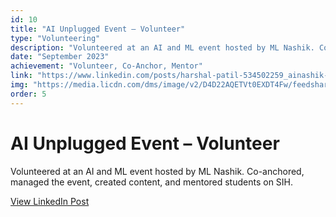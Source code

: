 ```yaml
---
id: 10
title: "AI Unplugged Event – Volunteer"
type: "Volunteering"
description: "Volunteered at an AI and ML event hosted by ML Nashik. Co-anchored, managed the event, created content, and mentored students on SIH."
date: "September 2023"
achievement: "Volunteer, Co-Anchor, Mentor"
link: "https://www.linkedin.com/posts/harshal-patil-534502259_ainashik-mlnashik-ai-activity-7244020106958098432-JYq-?utm_source=share&utm_medium=member_ios&rcm=ACoAAD-c3HgBMcqgqKCj4fsxEVoI10lDuSlsgGk"
img: "https://media.licdn.com/dms/image/v2/D4D22AQETVt0EXDT4Fw/feedshare-shrink_1280/feedshare-shrink_1280/0/1727108959969?e=1755734400&v=beta&t=31hcRYGH7Rz0-KmxIPSYxFgOaX0FYDMUwDhYd7QVX_4"
order: 5
---
```


# AI Unplugged Event – Volunteer

Volunteered at an AI and ML event hosted by ML Nashik. Co-anchored, managed the event, created content, and mentored students on SIH.

[View LinkedIn Post](https://www.linkedin.com/posts/harshal-patil-534502259_ainashik-mlnashik-ai-activity-7244020106958098432-JYq-?utm_source=share&utm_medium=member_ios&rcm=ACoAAD-c3HgBMcqgqKCj4fsxEVoI10lDuSlsgGk)
